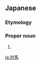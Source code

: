 ==Japanese==
{{wikipedia|lang=ja}}
{{ja-kanjitab|つし|ま|sort=つしま|yomi=irr}}

===Etymology===
{{rfe|lang=ja}}

===Proper noun===
{{ja-pos|proper|つしま}}

# {{w|Tsushima Island}}

{{topics|ja|Islands|Japan|sort=つしま}}

[[ja:対馬]]